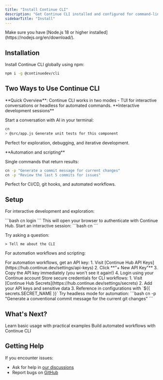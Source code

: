 ```yaml
---
title: "Install Continue CLI"
description: "Get Continue CLI installed and configured for command-line AI coding assistance and automation"
sidebarTitle: "Install"
---
```


<Info>
  Make sure you have [Node.js 18 or higher
  installed](https://nodejs.org/en/download/).
</Info>

## Installation

Install Continue CLI globally using npm:

```bash
npm i -g @continuedev/cli
```

## Two Ways to Use Continue CLI

<Info>
  **Quick Overview**: Continue CLI works in two modes - TUI for interactive
  conversations or headless for automated commands.
</Info>

<Tabs>
<Tab title="TUI Mode">
**Interactive development sessions**

Start a conversation with AI in your terminal:

```bash
cn
> @src/app.js Generate unit tests for this component
```

Perfect for exploration, debugging, and iterative development.

</Tab>

<Tab title="Headless Mode">
**Automation and scripting**

Single commands that return results:

```bash
cn -p "Generate a commit message for current changes"
cn -p "Review the last 5 commits for issues"
```

Perfect for CI/CD, git hooks, and automated workflows.

</Tab>
</Tabs>

## Setup

<Tabs>
<Tab title="cn TUI Mode">

For interactive development and exploration:

<Steps>
<Step title="Login to Continue CLI">
```bash
cn login
```
This will open your browser to authenticate with Continue Hub.
</Step>

<Step title="Test TUI Mode">
Start an interactive session:
```bash
cn
```

Try asking a question:

```
> Tell me about the CLI
```

</Step>
</Steps>
</Tab>
<Tab title="cn Headless Mode">

For automation workflows and scripting:

<Steps>
<Step title="Get API Key for Automation">
For automation workflows, get an API key:
1. Visit [Continue Hub API Keys](https://hub.continue.dev/settings/api-keys)
2. Click **"+ New API Key"**
3. Copy the API key immediately (you won't see it again!)
4. Login using your Continue account
</Step>

<Step title="Add Secrets for Workflows">
Store secure credentials for CLI workflows:
1. Visit [Continue Hub Secrets](https://hub.continue.dev/settings/secrets)
2. Add your API keys and sensitive data
3. Reference in configurations with `${{ secrets.SECRET_NAME }}`
</Step>

<Step title="Test Headless Mode">
Try headless mode for automation:
```bash
cn -p "Generate a conventional commit message for the current git changes"
```
</Step>
</Steps>
</Tab>
</Tabs>

## What's Next?

<CardGroup cols={2}>
<Card title="Quick Start Guide" icon="rocket" href="/cli/quick-start">
  Learn basic usage with practical examples
</Card>

<Card title="Create your first workflow" icon="gear" href="/guides/posthog-github-continuous-ai">
  Build automated workflows with Continue CLI
</Card>
</CardGroup>

## Getting Help

If you encounter issues:

- Ask for help in [our discussions](https://github.com/continuedev/continue/discussions)
- Report bugs on [GitHub](https://github.com/continuedev/continue)
